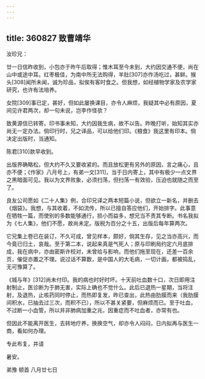 ```yaml
---
---
---
```

title: 360827 致曹靖华
---




汝珍兄：

廿一日信昨收到，小包亦于昨午后取得；惟木耳至今未到，大约因交通不便，尚在山中或途中耳。红枣极佳，为南中所无法购得，羊肚[307]亦作汤吃过，甚鲜。猴头[308]闻所未闻，诚为珍品，拟俟有客时食之。但我想，如经植物学家及农学家研究，也许有法培养。

女院[309]事已定，甚好，但如此屡换课目，亦令人麻烦，我疑其中必有原因，夏间见许君两次，却一句未说，岂李作怪欤？

致黄源信已转寄。印书事未知，大约因我生病，故不以告。昨晚打听，始知其实亦尚无一定办法。倘印行时，兄之译品，可以给他们印。《粮食》我这里有印本。倘决定出版时，当通知。

陈君[310]款早收到。

出版界确略松，但大约不久又要收紧的。而且放松更有另外的原因，言之痛心，且亦不便；《作家》八月号上，有弟一文[311]，当于日内寄上，其中有极少一点文界之黑暗面可见。我以为文界败象，必须扫荡，但扫荡一有效验，压迫也就随之而至了。

良友公司愿如《二十人集》例，合印兄译之两本短篇小说，但欲立一新名，并删去《烟袋》。我想，与其收着，不如流传，所以已擅自答应他们，开始排字。此事意在牺牲一篇，而使别的多数能够通行，损小而益多，想兄当不责其专断。书名我拟为《七人集》，他们不愿，故尚未定。版税为百分之十五，出版后每年算两次。

它兄集上卷已在装订，不久可成，曾见样本，颇好，倘其生存，见之当亦高兴，而今竟已归土，哀哉。至于第二本，说起来真是气死人；原与印刷局约定六月底排成，我在病中，亦由密斯许校对，未曾给与影响，而他们拖至现在，还差一百余页，催促亦置之不理。说过话不算数，是中国人的大毛病，一切计画，都被捣乱，无可豫算了。

《城与年》[312]尚未付印。我的病也时好时坏。十天前吐血数十口，次日即用注射制止，医诊断为于肺无害，实际上确也不觉什么。此后已退热一星期，当将注射，及退热，止咳药同时停止，而热即复发，昨已查出，此热由肋膜而来（我肋膜间积水，已抽去过三次，而积不已），所以不甚关紧要，但麻烦而已。至于吐血，不过断一小血管，所以并非肺病加重之兆，因重症而不吐血者，亦常有也。

但因此不能离开医生，去转地疗养，换换空气，却亦令人闷闷，日内拟再与医生一商，看如何办理。

专此布复，并请

暑安。

弟豫 顿首 八月廿七日